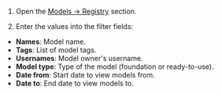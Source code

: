 1. Open the [Models → Registry](https://tolokamodels.tech/models/registry) section.

1. Enter the values into the filter fields:

* **Names**: Model name.
* **Tags**: List of model tags.
* **Usernames**: Model owner's username.
* **Model type**: Type of the model (foundation or ready-to-use).
* **Date from**: Start date to view models from.
* **Date to**: End date to view models to.
